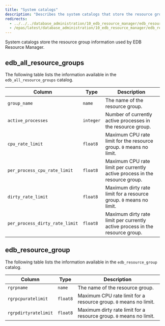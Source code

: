 ```yaml
---
title: "System catalogs"
description: "Describes the system catalogs that store the resource group information used by EDB Resource Manager"
redirects:
  - ../../../database_administration/10_edb_resource_manager/edb_resource_manager_system_catalogs/
  - /epas/latest/database_administration/10_edb_resource_manager/edb_resource_manager_system_catalogs/ #generated for docs/epas/reorg-role-use-case-mode
---
```


System catalogs store the resource group information used by EDB Resource Manager.

## edb_all_resource_groups

The following table lists the information available in the `edb_all_resource_groups` catalog.

| Column                         | Type      | Description                                                                  |
| ------------------------------ | --------- | ---------------------------------------------------------------------------- |
| `group_name`                   | `name`    | The name of the resource group.                                              |
| `active_processes`             | `integer` | Number of currently active processes in the resource group.                  |
| `cpu_rate_limit`               | `float8`  | Maximum CPU rate limit for the resource group. `0` means no limit.           |
| `per_process_cpu_rate_limit`   | `float8`  | Maximum CPU rate limit per currently active process in the resource group.   |
| `dirty_rate_limit`             | `float8`  | Maximum dirty rate limit for a resource group. `0` means no limit.           |
| `per_process_dirty_rate_limit` | `float8`  | Maximum dirty rate limit per currently active process in the resource group. |

<div id="edb_resource_group-1" class="registered_link"></div>

## edb_resource_group

The following table lists the information available in the `edb_resource_group` catalog.

| Column               | Type     | Description                                                        |
| -------------------- | -------- | ------------------------------------------------------------------ |
| `rgrpname`           | `name`   | The name of the resource group.                                    |
| `rgrpcpuratelimit`   | `float8` | Maximum CPU rate limit for a resource group. `0` means no limit.   |
| `rgrpdirtyratelimit` | `float8` | Maximum dirty rate limit for a resource group. `0` means no limit. |
